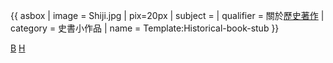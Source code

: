 {{ asbox
| image     = Shiji.jpg
| pix=20px
| subject   = 
| qualifier = 關於[[史書|歷史著作]]
| category  = 史書小作品
| name = Template:Historical-book-stub
}}
<noinclude>
[[Category:歷史小作品模板|B]]
[[Category:文學小作品模板|H]]
</noinclude>